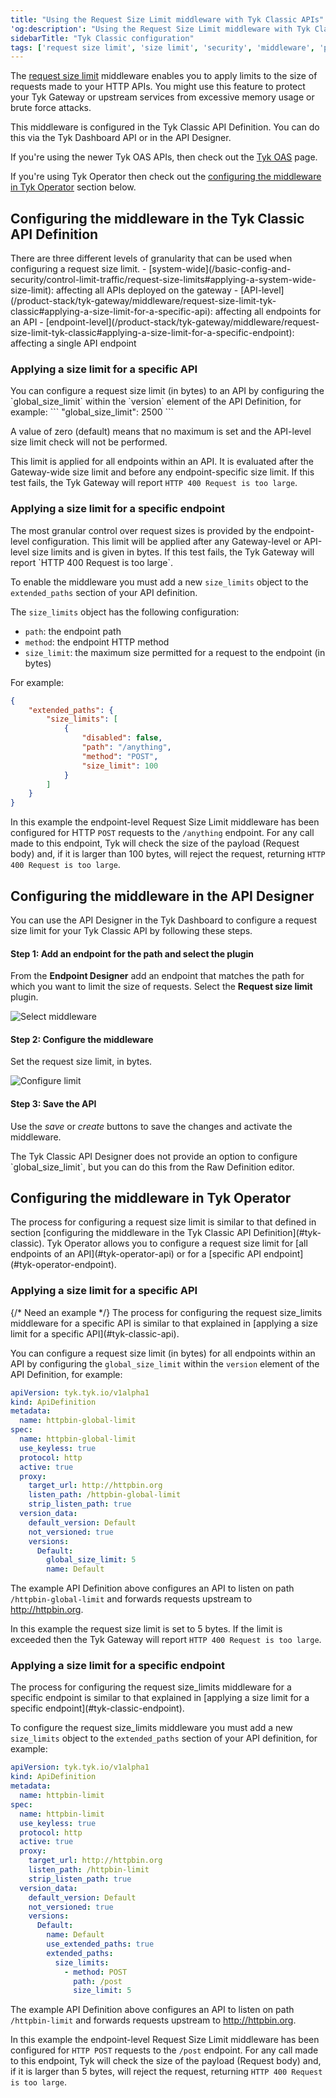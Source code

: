 ```yaml
---
title: "Using the Request Size Limit middleware with Tyk Classic APIs"
'og:description': "Using the Request Size Limit middleware with Tyk Classic APIs"
sidebarTitle: "Tyk Classic configuration"
tags: ['request size limit', 'size limit', 'security', 'middleware', 'per-endpoint', 'per-API', 'Tyk Classic', 'Tyk Classic API']
---
```


The [request size limit](/basic-config-and-security/control-limit-traffic/request-size-limits) middleware enables you to apply limits to the size of requests made to your HTTP APIs. You might use this feature to protect your Tyk Gateway or upstream services from excessive memory usage or brute force attacks.

This middleware is configured in the Tyk Classic API Definition. You can do this via the Tyk Dashboard API or in the API Designer.

If you're using the newer Tyk OAS APIs, then check out the [Tyk OAS](/product-stack/tyk-gateway/middleware/request-size-limit-tyk-oas) page.

If you're using Tyk Operator then check out the [configuring the middleware in Tyk Operator](#tyk-operator) section below.

<h2 id="tyk-classic">Configuring the middleware in the Tyk Classic API Definition</h2>
There are three different levels of granularity that can be used when configuring a request size limit.
- [system-wide](/basic-config-and-security/control-limit-traffic/request-size-limits#applying-a-system-wide-size-limit): affecting all APIs deployed on the gateway
- [API-level](/product-stack/tyk-gateway/middleware/request-size-limit-tyk-classic#applying-a-size-limit-for-a-specific-api): affecting all endpoints for an API
- [endpoint-level](/product-stack/tyk-gateway/middleware/request-size-limit-tyk-classic#applying-a-size-limit-for-a-specific-endpoint): affecting a single API endpoint

<h3 id="tyk-classic-api">Applying a size limit for a specific API</h3>
You can configure a request size limit (in bytes) to an API by configuring the `global_size_limit` within the `version` element of the API Definition, for example:
```
"global_size_limit": 2500 
```

A value of zero (default) means that no maximum is set and the API-level size limit check will not be performed.

This limit is applied for all endpoints within an API. It is evaluated after the Gateway-wide size limit and before any endpoint-specific size limit. If this test fails, the Tyk Gateway will report `HTTP 400 Request is too large`.

<h3 id="tyk-classic-endpoint">Applying a size limit for a specific endpoint</h3>
The most granular control over request sizes is provided by the endpoint-level configuration. This limit will be applied after any Gateway-level or API-level size limits and is given in bytes. If this test fails, the Tyk Gateway will report `HTTP 400 Request is too large`.

To enable the middleware you must add a new `size_limits` object to the `extended_paths` section of your API definition.

The `size_limits` object has the following configuration:
- `path`: the endpoint path
- `method`: the endpoint HTTP method
- `size_limit`: the maximum size permitted for a request to the endpoint (in bytes)

For example:
```.json  {linenos=true, linenostart=1}
{
    "extended_paths": {
        "size_limits": [
            {
                "disabled": false,
                "path": "/anything",
                "method": "POST",
                "size_limit": 100
            }
        ]
    }
}
```

In this example the endpoint-level Request Size Limit middleware has been configured for HTTP `POST` requests to the `/anything` endpoint. For any call made to this endpoint, Tyk will check the size of the payload (Request body) and, if it is larger than 100 bytes, will reject the request, returning `HTTP 400 Request is too large`.

## Configuring the middleware in the API Designer

You can use the API Designer in the Tyk Dashboard to configure a request size limit for your Tyk Classic API by following these steps.

#### Step 1: Add an endpoint for the path and select the plugin

From the **Endpoint Designer** add an endpoint that matches the path for which you want to limit the size of requests. Select the **Request size limit** plugin.

<img src="/img/2.10/request_size_limit.png" alt="Select middleware" />

#### Step 2: Configure the middleware

Set the request size limit, in bytes.
    
<img src="/img/2.10/request_size_settings.png" alt="Configure limit" />

#### Step 3: Save the API

Use the *save* or *create* buttons to save the changes and activate the middleware.


<Note>
The Tyk Classic API Designer does not provide an option to configure `global_size_limit`, but you can do this from the Raw Definition editor.
</Note>


<h2 id="tyk-operator">Configuring the middleware in Tyk Operator</h2>
The process for configuring a request size limit is similar to that defined in section [configuring the middleware in the Tyk Classic API Definition](#tyk-classic). Tyk Operator allows you to configure a request size limit for [all endpoints of an API](#tyk-operator-api) or for a [specific API endpoint](#tyk-operator-endpoint).

<h3 id="tyk-operator-api">Applying a size limit for a specific API</h3>
{/* Need an example */}
The process for configuring the request size_limits middleware for a specific API is similar to that explained in [applying a size limit for a specific API](#tyk-classic-api).

You can configure a request size limit (in bytes) for all endpoints within an API by configuring the `global_size_limit` within the `version` element of the API Definition, for example:

```yaml {linenos=true, linenostart=1, hl_lines=["19"]}
apiVersion: tyk.tyk.io/v1alpha1
kind: ApiDefinition
metadata:
  name: httpbin-global-limit
spec:
  name: httpbin-global-limit
  use_keyless: true
  protocol: http
  active: true
  proxy:
    target_url: http://httpbin.org
    listen_path: /httpbin-global-limit
    strip_listen_path: true
  version_data:
    default_version: Default
    not_versioned: true
    versions:
      Default:
        global_size_limit: 5
        name: Default
```

The example API Definition above configures an API to listen on path `/httpbin-global-limit` and forwards requests upstream to http://httpbin.org.

In this example the request size limit is set to 5 bytes. If the limit is exceeded then the Tyk Gateway will report `HTTP 400 Request is too large`.

<h3 id="tyk-operator-endpoint">Applying a size limit for a specific endpoint</h3>
The process for configuring the request size_limits middleware for a specific endpoint is similar to that explained in [applying a size limit for a specific endpoint](#tyk-classic-endpoint).

To configure the request size_limits middleware you must add a new `size_limits` object to the `extended_paths` section of your API definition, for example:

```yaml {linenos=true, linenostart=1, hl_lines=["22-25"]}
apiVersion: tyk.tyk.io/v1alpha1
kind: ApiDefinition
metadata:
  name: httpbin-limit
spec:
  name: httpbin-limit
  use_keyless: true
  protocol: http
  active: true
  proxy:
    target_url: http://httpbin.org
    listen_path: /httpbin-limit
    strip_listen_path: true
  version_data:
    default_version: Default
    not_versioned: true
    versions:
      Default:
        name: Default
        use_extended_paths: true
        extended_paths:
          size_limits:
            - method: POST
              path: /post
              size_limit: 5
```

The example API Definition above configures an API to listen on path `/httpbin-limit` and forwards requests upstream to http://httpbin.org.

In this example the endpoint-level Request Size Limit middleware has been configured for `HTTP POST` requests to the `/post` endpoint. For any call made to this endpoint, Tyk will check the size of the payload (Request body) and, if it is larger than 5 bytes, will reject the request, returning `HTTP 400 Request is too large`.
